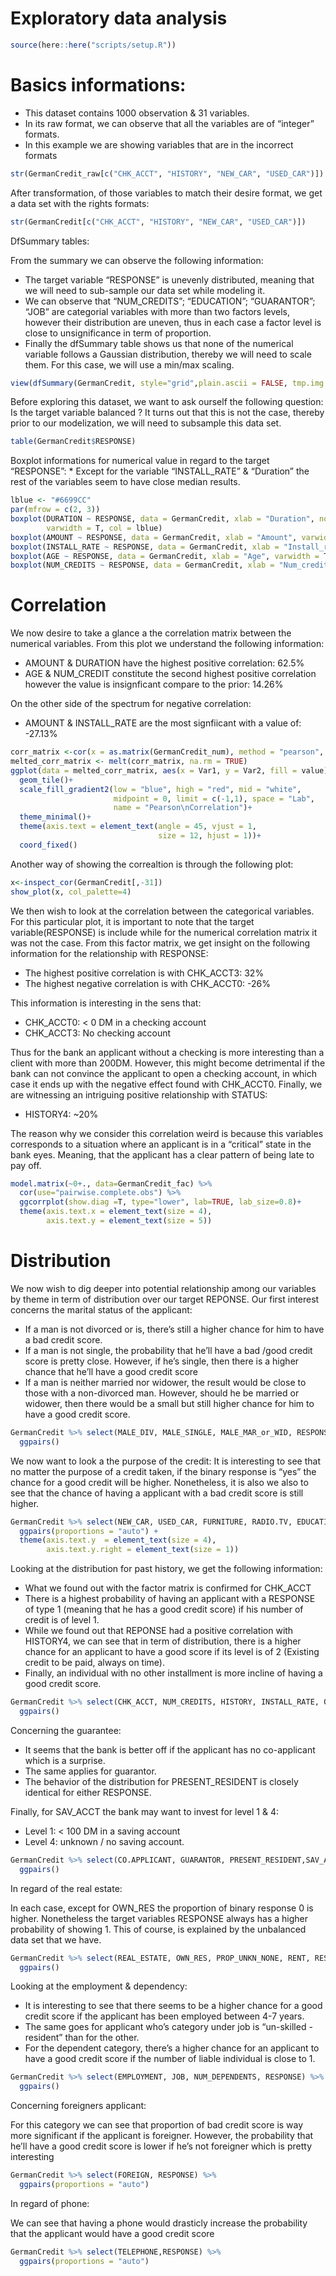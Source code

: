 # Exploratory data analysis

```r
source(here::here("scripts/setup.R"))
```

# Basics informations: 

* This dataset contains 1000 observation & 31 variables.
* In its raw format, we can observe that all the variables are of "integer" formats.
* In this example we are showing variables that are in the incorrect formats
```r
str(GermanCredit_raw[c("CHK_ACCT", "HISTORY", "NEW_CAR", "USED_CAR")])
```
After transformation, of those variables to match their desire format, we get a data set with the rights formats:
```r
str(GermanCredit[c("CHK_ACCT", "HISTORY", "NEW_CAR", "USED_CAR")])
```

DfSummary tables:

From the summary we can observe the following information:

* The target variable "RESPONSE" is unevenly distributed, meaning that we will need to sub-sample our data set while modeling it. 
* We can observe that "NUM_CREDITS"; "EDUCATION"; "GUARANTOR"; "JOB" are categorial variables with more than two factors levels, however their distribution are uneven, thus in each case a factor level is close to unsignificance in term of proportion. 
* Finally the dfSummary table shows us that none of the numerical variable follows a Gaussian distribution, thereby we will need to scale them. For this case, we will use a min/max scaling.
```r
view(dfSummary(GermanCredit, style="grid",plain.ascii = FALSE, tmp.img.dir = "/tmp"))
```

Before exploring this dataset, we want to ask ourself the following question: Is the target variable balanced ?
It turns out that this is not the case, thereby prior to our modelization, we will need to subsample this data set.
```r
table(GermanCredit$RESPONSE)
```


Boxplot informations for numerical value in regard to the target "RESPONSE":
* Except for the variable "INSTALL_RATE" & "Duration" the rest of the variables seem to have close median results.

```r
lblue <- "#6699CC"
par(mfrow = c(2, 3))
boxplot(DURATION ~ RESPONSE, data = GermanCredit, xlab = "Duration", notch = T,
        varwidth = T, col = lblue)
boxplot(AMOUNT ~ RESPONSE, data = GermanCredit, xlab = "Amount", varwidth = T, col = lblue)
boxplot(INSTALL_RATE ~ RESPONSE, data = GermanCredit, xlab = "Install_rate", varwidth = T, col = lblue)
boxplot(AGE ~ RESPONSE, data = GermanCredit, xlab = "Age", varwidth = T, col = lblue)
boxplot(NUM_CREDITS ~ RESPONSE, data = GermanCredit, xlab = "Num_credit", varwidth = T, col = lblue)
```

# Correlation

We now desire to take a glance a the correlation matrix between the numerical variables.
From this plot we understand the following information:

* AMOUNT & DURATION have the highest positive correlation: 62.5%
* AGE & NUM_CREDIT constitute the second highest positive correlation however the value is insignficant compare to the prior: 14.26%

On the other side of the spectrum for negative correlation:

* AMOUNT &  INSTALL_RATE are the most signfiicant with a value of: -27.13%

```r
corr_matrix <-cor(x = as.matrix(GermanCredit_num), method = "pearson", use = "pairwise.complete.obs")
melted_corr_matrix <- melt(corr_matrix, na.rm = TRUE)
ggplot(data = melted_corr_matrix, aes(x = Var1, y = Var2, fill = value))+
  geom_tile()+
  scale_fill_gradient2(low = "blue", high = "red", mid = "white",
                       midpoint = 0, limit = c(-1,1), space = "Lab",
                       name = "Pearson\nCorrelation")+
  theme_minimal()+
  theme(axis.text = element_text(angle = 45, vjust = 1,
                                 size = 12, hjust = 1))+
  coord_fixed()
```

Another way of showing the correaltion is through the following plot:
```r

x<-inspect_cor(GermanCredit[,-31])
show_plot(x, col_palette=4)
```


We then wish to look at the correlation between the categorical variables. 
For this particular plot, it is important to note that the target variable(RESPONSE) is include while for the numerical correlation matrix it was not the case. 
From this factor matrix, we get insight on the following information for the relationship with RESPONSE:

* The highest positive correlation is with CHK_ACCT3: 32%
* The highest negative correlation is with CHK_ACCT0: -26%

This information is interesting in the sens that:

* CHK_ACCT0: < 0 DM in a checking account 
* CHK_ACCT3: No checking account

Thus for the bank an applicant without a checking is more interesting than a client with more than 200DM. However, this might become detrimental if the bank can not convince the applicant to open a checking account, in which case it ends up with the negative effect found with CHK_ACCT0.
Finally, we are witnessing an intriguing positive relationship with STATUS:

* HISTORY4: ~20%

The reason why we consider this correlation weird is because this variables corresponds to a situation where an applicant is in a "critical" state in the bank eyes. Meaning, that the applicant has a clear pattern of being late to pay off. 

```r
model.matrix(~0+., data=GermanCredit_fac) %>% 
  cor(use="pairwise.complete.obs") %>% 
  ggcorrplot(show.diag =T, type="lower", lab=TRUE, lab_size=0.8)+
  theme(axis.text.x = element_text(size = 4),
        axis.text.y = element_text(size = 5))
```

# Distribution

We now wish to dig deeper into potential relationship among our variables by theme in term of distribution over our target REPONSE.
Our first interest concerns the marital status of the applicant:

* If a man is not divorced or is, there's still a higher chance for him to have a bad credit score.
* If a man is not single, the probability that he'll have a bad /good credit score is pretty close. However, if he's single, then there is a higher chance that he'll have a good credit score
* If a man is neither married nor widower, the result would be close to those with a non-divorced man. However, should he be married or widower, then there would be a small but still higher chance for him to have a good credit score.

```r
GermanCredit %>% select(MALE_DIV, MALE_SINGLE, MALE_MAR_or_WID, RESPONSE) %>%
  ggpairs()
```

We now want to look a the purpose of the credit: It is interesting to see that no matter the purpose of a credit taken, if the binary response is "yes" the chance for a good credit will be higher. Nonetheless, it is also we also to see that the chance of having a applicant with a bad credit score is still higher.
```r
GermanCredit %>% select(NEW_CAR, USED_CAR, FURNITURE, RADIO.TV, EDUCATION, RETRAINING, RESPONSE) %>%
  ggpairs(proportions = "auto") +
  theme(axis.text.y  = element_text(size = 4),
        axis.text.y.right = element_text(size = 1))
```
Looking at the distribution for past history, we get the following information:

* What we found out with the factor matrix is confirmed for CHK_ACCT
* There is a highest probability of having an applicant with a  RESPONSE of type 1 (meaning that he has a good credit score) if his number of credit is of level 1.
* While we found out that REPONSE had a positive correlation with HISTORY4, we can see that in term of distribution, there is a higher chance for an applicant to have a good score if its level is of 2 (Existing credit to be paid, always on time).
* Finally, an individual with no other installment is more incline of having a good credit score.

```r
GermanCredit %>% select(CHK_ACCT, NUM_CREDITS, HISTORY, INSTALL_RATE, OTHER_INSTALL, RESPONSE) %>%
  ggpairs()
```

Concerning the guarantee:

* It seems that the bank is better off if the applicant has no co-applicant which is a surprise.
* The same applies for guarantor.
* The behavior of the distribution for PRESENT_RESIDENT is closely identical for either RESPONSE.

Finally, for SAV_ACCT the bank may want to invest for level 1 & 4:

* Level 1: < 100 DM in a saving account
* Level 4: unknown / no saving account. 
```r
GermanCredit %>% select(CO.APPLICANT, GUARANTOR, PRESENT_RESIDENT,SAV_ACCT, RESPONSE) %>%
  ggpairs()
```

In regard of the real estate:

In each case, except for OWN_RES the proportion of binary response 0 is higher. Nonetheless the target variables RESPONSE always has a higher probability of showing 1.
This of course, is explained by the unbalanced data set that we have. 
```r
GermanCredit %>% select(REAL_ESTATE, OWN_RES, PROP_UNKN_NONE, RENT, RESPONSE) %>%
  ggpairs()
```

Looking at the employment & dependency:

* It is interesting to see that there seems to be  a higher chance for a good credit score if the applicant has been employed between 4-7 years.
* The same goes for applicant who's category under job is "un-skilled - resident" than for the other.
* For the dependent category, there's a higher chance for an applicant to have a good credit score if the number of liable individual is close to 1.
```r
GermanCredit %>% select(EMPLOYMENT, JOB, NUM_DEPENDENTS, RESPONSE) %>%
  ggpairs()
```

Concerning foreigners applicant:

For this category we can see that proportion of bad credit score is way more significant if the applicant is foreigner. However, the probability that he'll have a good credit score is lower if he's not foreigner which is pretty interesting
```r
GermanCredit %>% select(FOREIGN, RESPONSE) %>%
  ggpairs(proportions = "auto")
```

In regard of phone: 

We can see that having a phone would drasticly increase the probability that the applicant would have a good credit score
```r
GermanCredit %>% select(TELEPHONE,RESPONSE) %>%
  ggpairs(proportions = "auto")
```



